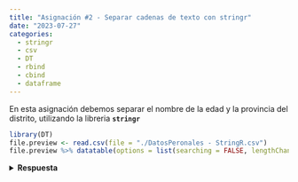 ```yaml
---
title: "Asignación #2 - Separar cadenas de texto con stringr"
date: "2023-07-27"
categories:
  - stringr
  - csv
  - DT
  - rbind
  - cbind
  - dataframe
---
```


En esta asignación debemos separar el nombre de la edad y la provincia del distrito, utilizando la libreria **`stringr`**
```r
library(DT)
file.preview <- read.csv(file = "./DatosPeronales - StringR.csv")
file.preview %>% datatable(options = list(searching = FALSE, lengthChange = FALSE, paging = FALSE))
```


<details>

<summary><b>Respuesta</b></summary>

Llamamos las librerias necesarias.

-   **`DT`** para presentar los dataframe.

-   **`stringr`** para separar los valores.

```r
library(DT)
library(stringr)
```

Leemos el archivo csv.

```r
file <- read.csv(file = "./DatosPeronales - StringR.csv")
```

Visualizamos lo que contiene el archivo.

```r
file %>% datatable()
```

Podemos observar el archivo tiene 2 columnas, Nombre y Dirección, debemos separar los valores de dichas columnas.

Utilizamos la función **`str_split`** para realizar un corte cuando encuentre dicho patrón que pasamos como segundo paramétro.

-   El primer paramétro de la función son datos a tratar, como el file contiene las 2 columnas, debemos seleccionar la columna a utilizar, para acceder a dicha columna utilizamos (**`$`**).

-   En este caso los nombres y edades están separados por dos divisores, un (**`/`**) y un (**`-`**) por ende pasamos el operador (**`|`**) para que evalue los dos, que si encuentra uno u otro haga el split o corte.

```r
split.name <- str_split(file$Nombre,"/ | -")
```

En el caso de la columna de direción solo tiene un divisor que seria el (**`-`**)

```r
split.address <- str_split(file$Dirección,"-")
```

La función **`str_split`** nos devuelve una lista como resultado, debemos convertir esa lista en un dataframe. En este caso apilamos o creamos filas por cada elemento de la lista llamando a **`rbind`** a traves de **`do.call()`**, luego lo convertimos en un dataframe. Esto lo realizamos en los dos resultados.

```r
columns.name.age <- split.name %>% do.call(rbind,.) %>% data.frame()
```

```r
columns.province.district <- split.address %>% do.call(rbind,.) %>% data.frame()
```

Luego que tenemos los 2 dataframes lo combinamos en uno con **`cbind`**

```r
merge.columns <- cbind(columns.name.age,columns.province.district) %>% data.frame()

```

Cuando tengamos el dataframe resultante debemos parsearle los nombres de las columnas que deseamos.

-   Primero separamos en variables cada columna del dataframe.
-   Luego dentro un dataframe parseamos las variables con los nombres de las columnas.

```r

name <- merge.columns$X1
age <- merge.columns$X2
province <- merge.columns$X1.1
district <- merge.columns$X2.1

result <- data.frame(Nombre=name, Edad=age, Provincia=province, Distrito=district)
```
Por último pasamos el resultado a un datatable para su presentación final.
```r
result %>% datatable()
```

</details>
